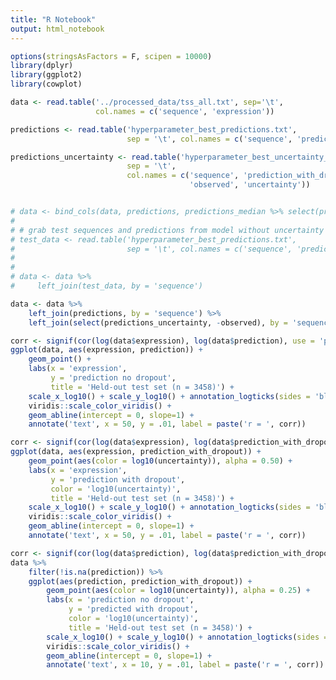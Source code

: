 ```yaml
---
title: "R Notebook"
output: html_notebook
---
```


```r
options(stringsAsFactors = F, scipen = 10000)
library(dplyr)
library(ggplot2)
library(cowplot)

data <- read.table('../processed_data/tss_all.txt', sep='\t',
                   col.names = c('sequence', 'expression'))

predictions <- read.table('hyperparameter_best_predictions.txt',
                          sep = '\t', col.names = c('sequence', 'prediction', 'observed'))

predictions_uncertainty <- read.table('hyperparameter_best_uncertainty_predictions.txt',
                          sep = '\t', 
                          col.names = c('sequence', 'prediction_with_dropout', 
                                        'observed', 'uncertainty'))


# data <- bind_cols(data, predictions, predictions_median %>% select(prediction_median_with_dropout))
# 
# # grab test sequences and predictions from model without uncertainty
# test_data <- read.table('hyperparameter_best_predictions.txt',
#                         sep = '\t', col.names = c('sequence', 'prediction', 'observed')) 
# 
# 
# data <- data %>% 
#     left_join(test_data, by = 'sequence')

data <- data %>% 
    left_join(predictions, by = 'sequence') %>% 
    left_join(select(predictions_uncertainty, -observed), by = 'sequence')
```


```r
corr <- signif(cor(log(data$expression), log(data$prediction), use = 'p'), 3)
ggplot(data, aes(expression, prediction)) + 
    geom_point() +
    labs(x = 'expression', 
         y = 'prediction no dropout', 
         title = 'Held-out test set (n = 3458)') + 
    scale_x_log10() + scale_y_log10() + annotation_logticks(sides = 'bl') +
    viridis::scale_color_viridis() +
    geom_abline(intercept = 0, slope=1) +
    annotate('text', x = 50, y = .01, label = paste('r = ', corr))
```

```r
corr <- signif(cor(log(data$expression), log(data$prediction_with_dropout), use = 'p'), 3)
ggplot(data, aes(expression, prediction_with_dropout)) + 
    geom_point(aes(color = log10(uncertainty)), alpha = 0.50) +
    labs(x = 'expression', 
         y = 'prediction with dropout', 
         color = 'log10(uncertainty)',
         title = 'Held-out test set (n = 3458)') + 
    scale_x_log10() + scale_y_log10() + annotation_logticks(sides = 'bl') +
    viridis::scale_color_viridis() +
    geom_abline(intercept = 0, slope=1) +
    annotate('text', x = 50, y = .01, label = paste('r = ', corr))
```


```r
corr <- signif(cor(log(data$prediction), log(data$prediction_with_dropout), use = 'p'), 3)
data %>% 
    filter(!is.na(prediction)) %>% 
    ggplot(aes(prediction, prediction_with_dropout)) + 
        geom_point(aes(color = log10(uncertainty)), alpha = 0.25) +
        labs(x = 'prediction no dropout', 
             y = 'predicted with dropout', 
             color = 'log10(uncertainty)',
             title = 'Held-out test set (n = 3458)') + 
        scale_x_log10() + scale_y_log10() + annotation_logticks(sides = 'bl') +
        viridis::scale_color_viridis() +
        geom_abline(intercept = 0, slope=1) +
        annotate('text', x = 10, y = .01, label = paste('r = ', corr))
```


